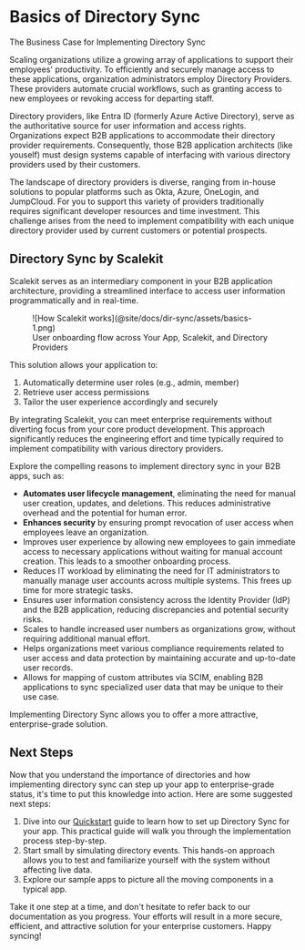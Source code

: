 # Basics of Directory Sync

<Subtitle> The Business Case for Implementing Directory Sync </Subtitle>

Scaling organizations utilize a growing array of applications to support their employees' productivity. To efficiently
and securely manage access to these applications, organization administrators employ Directory Providers. These
providers automate crucial workflows, such as granting access to new employees or revoking access for departing staff.

Directory providers, like Entra ID (formerly Azure Active Directory), serve as the authoritative source for user
information and access rights. Organizations expect B2B applications to accommodate their directory provider
requirements. Consequently, those B2B application architects (like youself) must design systems capable of interfacing
with various directory providers used by their customers.

The landscape of directory providers is diverse, ranging from in-house solutions to popular platforms such as Okta,
Azure, OneLogin, and JumpCloud. For you to support this variety of providers traditionally requires significant
developer resources and time investment. This challenge arises from the need to implement compatibility with each unique
directory provider used by current customers or potential prospects.

## Directory Sync by Scalekit

Scalekit serves as an intermediary component in your B2B application architecture, providing a streamlined interface to access user
information programmatically and in real-time.

<figure>
  ![How Scalekit works](@site/docs/dir-sync/assets/basics-1.png)
  <figcaption>User onboarding flow across Your App, Scalekit, and Directory Providers</figcaption>
</figure>

This solution allows your application to:

1. Automatically determine user roles (e.g., admin, member)
2. Retrieve user access permissions
3. Tailor the user experience accordingly and securely

By integrating Scalekit, you can meet enterprise requirements without diverting focus from your core product
development. This approach significantly reduces the engineering effort and time typically required to implement
compatibility with various directory providers.

Explore the compelling reasons to implement directory sync in your B2B apps, such as:

- **Automates user lifecycle management**, eliminating the need for manual user creation, updates, and deletions. This
  reduces administrative overhead and the potential for human error.
- **Enhances security** by ensuring prompt revocation of user access when employees leave an organization.
- Improves user experience by allowing new employees to gain immediate access to necessary applications without waiting
  for manual account creation. This leads to a smoother onboarding process.
- Reduces IT workload by eliminating the need for IT administrators to manually manage user accounts across multiple
  systems. This frees up time for more strategic tasks.
- Ensures user information consistency across the Identity Provider (IdP) and the B2B application, reducing
  discrepancies and potential security risks.
- Scales to handle increased user numbers as organizations grow, without requiring additional manual effort.
- Helps organizations meet various compliance requirements related to user access and data protection by maintaining
  accurate and up-to-date user records.
- Allows for mapping of custom attributes via SCIM, enabling B2B applications to sync specialized user data that may be
  unique to their use case.

Implementing Directory Sync allows you to offer a more attractive, enterprise-grade solution.

## Next Steps

Now that you understand the importance of directories and how implementing directory sync can step up your app to
enterprise-grade status, it's time to put this knowledge into action. Here are some suggested next steps:

1. Dive into our [Quickstart](/dir-sync/quickstart) guide to learn how to set up Directory Sync for your app. This
   practical guide will walk you through the implementation process step-by-step.
2. Start small by simulating directory events. This hands-on approach allows you to test and familiarize yourself with
   the system without affecting live data.
3. Explore our sample apps to picture all the moving components in a typical app.

Take it one step at a time, and don't hesitate to refer back to our documentation as you progress. Your efforts will
result in a more secure, efficient, and attractive solution for your enterprise customers. Happy syncing!
